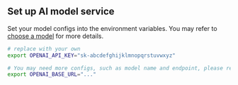 ## Set up AI model service

Set your model configs into the environment variables. You may refer to [choose a model](../choose-a-model) for more details.

```bash
# replace with your own
export OPENAI_API_KEY="sk-abcdefghijklmnopqrstuvwxyz"

# You may need more configs, such as model name and endpoint, please refer to [choose a model](../choose-a-model)
export OPENAI_BASE_URL="..."
```
